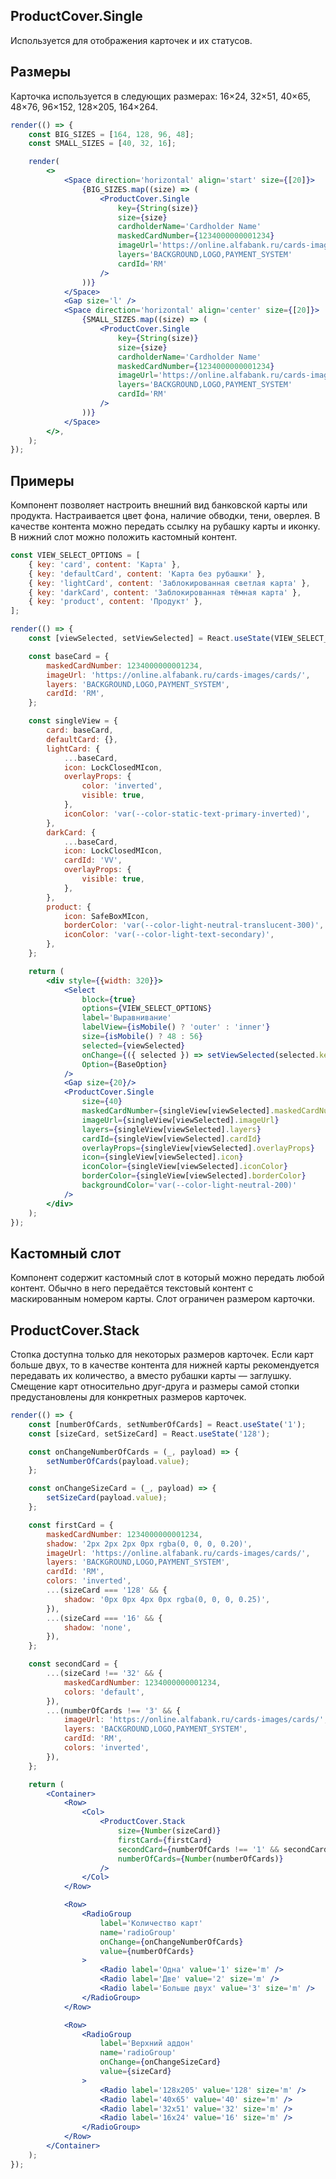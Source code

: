 ## ProductCover.Single

Используется для отображения карточек и их статусов.

## Размеры

Карточка используется в следующих размерах: 16×24, 32×51, 40×65, 48×76, 96×152, 128×205, 164×264.

```jsx live
render(() => {
    const BIG_SIZES = [164, 128, 96, 48];
    const SMALL_SIZES = [40, 32, 16];

    render(
        <>
            <Space direction='horizontal' align='start' size={[20]}>
                {BIG_SIZES.map((size) => (
                    <ProductCover.Single
                        key={String(size)}
                        size={size}
                        cardholderName='Cardholder Name'
                        maskedCardNumber={1234000000001234}
                        imageUrl='https://online.alfabank.ru/cards-images/cards/'
                        layers='BACKGROUND,LOGO,PAYMENT_SYSTEM'
                        cardId='RM'
                    />
                ))}
            </Space>
            <Gap size='l' />
            <Space direction='horizontal' align='center' size={[20]}>
                {SMALL_SIZES.map((size) => (
                    <ProductCover.Single
                        key={String(size)}
                        size={size}
                        cardholderName='Cardholder Name'
                        maskedCardNumber={1234000000001234}
                        imageUrl='https://online.alfabank.ru/cards-images/cards/'
                        layers='BACKGROUND,LOGO,PAYMENT_SYSTEM'
                        cardId='RM'
                    />
                ))}
            </Space>
        </>,
    );
});
```

## Примеры

Компонент позволяет настроить внешний вид банковской карты или продукта.
Настраивается цвет фона, наличие обводки, тени, оверлея.
В качестве контента можно передать ссылку на рубашку карты и иконку.
В нижний слот можно положить кастомный контент.

```jsx live
const VIEW_SELECT_OPTIONS = [
    { key: 'card', content: 'Карта' },
    { key: 'defaultCard', content: 'Карта без рубашки' },
    { key: 'lightCard', content: 'Заблокированная светлая карта' },
    { key: 'darkCard', content: 'Заблокированная тёмная карта' },
    { key: 'product', content: 'Продукт' },
];

render(() => {
    const [viewSelected, setViewSelected] = React.useState(VIEW_SELECT_OPTIONS[0].key);

    const baseCard = {
        maskedCardNumber: 1234000000001234,
        imageUrl: 'https://online.alfabank.ru/cards-images/cards/',
        layers: 'BACKGROUND,LOGO,PAYMENT_SYSTEM',
        cardId: 'RM',
    };

    const singleView = {
        card: baseCard,
        defaultCard: {},
        lightCard: {
            ...baseCard,
            icon: LockClosedMIcon,
            overlayProps: {
                color: 'inverted',
                visible: true,
            },
            iconColor: 'var(--color-static-text-primary-inverted)',
        },
        darkCard: {
            ...baseCard,
            icon: LockClosedMIcon,
            cardId: 'VV',
            overlayProps: {
                visible: true,
            },
        },
        product: {
            icon: SafeBoxMIcon,
            borderColor: 'var(--color-light-neutral-translucent-300)',
            iconColor: 'var(--color-light-text-secondary)',
        },
    };

    return (
        <div style={{width: 320}}>
            <Select
                block={true}
                options={VIEW_SELECT_OPTIONS}
                label='Выравнивание'
                labelView={isMobile() ? 'outer' : 'inner'}
                size={isMobile() ? 48 : 56}
                selected={viewSelected}
                onChange={({ selected }) => setViewSelected(selected.key)}
                Option={BaseOption}
            />
            <Gap size={20}/>
            <ProductCover.Single
                size={40}
                maskedCardNumber={singleView[viewSelected].maskedCardNumber}
                imageUrl={singleView[viewSelected].imageUrl}
                layers={singleView[viewSelected].layers}
                cardId={singleView[viewSelected].cardId}
                overlayProps={singleView[viewSelected].overlayProps}
                icon={singleView[viewSelected].icon}
                iconColor={singleView[viewSelected].iconColor}
                borderColor={singleView[viewSelected].borderColor}
                backgroundColor='var(--color-light-neutral-200)'
            />
        </div>
    );
});
```

## Кастомный слот

Компонент содержит кастомный слот в который можно передать любой контент. 
Обычно в него передаётся текстовый контент с маскированным номером карты. 
Слот ограничен размером карточки.

## ProductCover.Stack

Стопка доступна только для некоторых размеров карточек. 
Если карт больше двух, то в качестве контента для нижней карты рекомендуется передавать их количество, а вместо рубашки карты — заглушку. 
Смещение карт относительно друг-друга и размеры самой стопки предустановлены для конкретных размеров карточек.

```jsx live
render(() => {
    const [numberOfСards, setNumberOfСards] = React.useState('1');
    const [sizeCard, setSizeCard] = React.useState('128');

    const onChangeNumberOfСards = (_, payload) => {
        setNumberOfСards(payload.value);
    };

    const onChangeSizeCard = (_, payload) => {
        setSizeCard(payload.value);
    };

    const firstCard = {
        maskedCardNumber: 1234000000001234,
        shadow: '2px 2px 2px 0px rgba(0, 0, 0, 0.20)',
        imageUrl: 'https://online.alfabank.ru/cards-images/cards/',
        layers: 'BACKGROUND,LOGO,PAYMENT_SYSTEM',
        cardId: 'RM',
        colors: 'inverted',
        ...(sizeCard === '128' && {
            shadow: '0px 0px 4px 0px rgba(0, 0, 0, 0.25)',
        }),
        ...(sizeCard === '16' && {
            shadow: 'none',
        }),
    };

    const secondCard = {
        ...(sizeCard !== '32' && {
            maskedCardNumber: 1234000000001234,
            colors: 'default',
        }),
        ...(numberOfСards !== '3' && {
            imageUrl: 'https://online.alfabank.ru/cards-images/cards/',
            layers: 'BACKGROUND,LOGO,PAYMENT_SYSTEM',
            cardId: 'RM',
            colors: 'inverted',
        }),
    };

    return (
        <Container>
            <Row>
                <Col>
                    <ProductCover.Stack
                        size={Number(sizeCard)}
                        firstCard={firstCard}
                        secondCard={numberOfСards !== '1' && secondCard}
                        numberOfСards={Number(numberOfСards)}
                    />
                </Col>
            </Row>

            <Row>
                <RadioGroup
                    label='Количество карт'
                    name='radioGroup'
                    onChange={onChangeNumberOfСards}
                    value={numberOfСards}
                >
                    <Radio label='Одна' value='1' size='m' />
                    <Radio label='Две' value='2' size='m' />
                    <Radio label='Больше двух' value='3' size='m' />
                </RadioGroup>
            </Row>

            <Row>
                <RadioGroup
                    label='Верхний аддон'
                    name='radioGroup'
                    onChange={onChangeSizeCard}
                    value={sizeCard}
                >
                    <Radio label='128x205' value='128' size='m' />
                    <Radio label='40x65' value='40' size='m' />
                    <Radio label='32x51' value='32' size='m' />
                    <Radio label='16x24' value='16' size='m' />
                </RadioGroup>
            </Row>
        </Container>
    );
});
```
